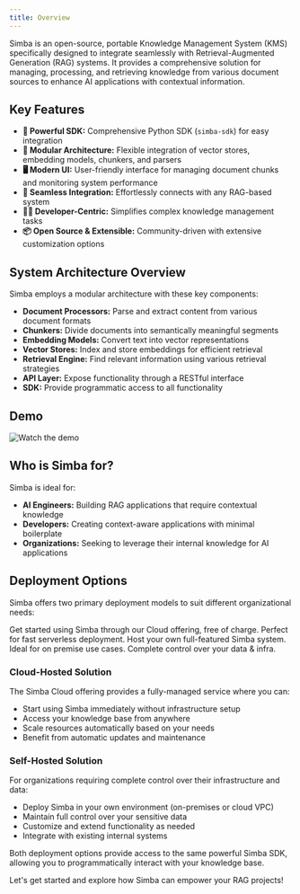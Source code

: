 ```yaml
---
title: Overview
---
```


Simba is an open-source, portable Knowledge Management System (KMS) specifically designed to integrate seamlessly with Retrieval-Augmented Generation (RAG) systems. It provides a comprehensive solution for managing, processing, and retrieving knowledge from various document sources to enhance AI applications with contextual information.

## Key Features

* **🔌 Powerful SDK:** Comprehensive Python SDK (`simba-sdk`) for easy integration
* **🧩 Modular Architecture:** Flexible integration of vector stores, embedding models, chunkers, and parsers
* **🖥️ Modern UI:** User-friendly interface for managing document chunks and monitoring system performance
* **🔗 Seamless Integration:** Effortlessly connects with any RAG-based system
* **👨‍💻 Developer-Centric:** Simplifies complex knowledge management tasks
* **📦 Open Source & Extensible:** Community-driven with extensive customization options

## System Architecture Overview

Simba employs a modular architecture with these key components:

- **Document Processors:** Parse and extract content from various document formats
- **Chunkers:** Divide documents into semantically meaningful segments
- **Embedding Models:** Convert text into vector representations
- **Vector Stores:** Index and store embeddings for efficient retrieval
- **Retrieval Engine:** Find relevant information using various retrieval strategies
- **API Layer:** Expose functionality through a RESTful interface
- **SDK:** Provide programmatic access to all functionality

## Demo

![Watch the demo](/assets/demo.gif)

## Who is Simba for?

Simba is ideal for:

* **AI Engineers:** Building RAG applications that require contextual knowledge
* **Developers:** Creating context-aware applications with minimal boilerplate
* **Organizations:** Seeking to leverage their internal knowledge for AI applications

## Deployment Options

Simba offers two primary deployment models to suit different organizational needs:

<CardGroup cols={2}>
  <Card title="Cloud" icon="cloud" href="/getting-started/cloud">
    Get started using Simba through our Cloud offering, free of charge.
    Perfect for fast serverless deployment.
  </Card>
  <Card title="Self Hosted" icon="server" href="/getting-started/self-hosted">
    Host your own full-featured Simba system. Ideal for on premise use cases.
    Complete control over your data & infra.
  </Card>
</CardGroup>

### Cloud-Hosted Solution

The Simba Cloud offering provides a fully-managed service where you can:
- Start using Simba immediately without infrastructure setup
- Access your knowledge base from anywhere
- Scale resources automatically based on your needs
- Benefit from automatic updates and maintenance

### Self-Hosted Solution

For organizations requiring complete control over their infrastructure and data:
- Deploy Simba in your own environment (on-premises or cloud VPC)
- Maintain full control over your sensitive data
- Customize and extend functionality as needed
- Integrate with existing internal systems

Both deployment options provide access to the same powerful Simba SDK, allowing you to programmatically interact with your knowledge base.

Let's get started and explore how Simba can empower your RAG projects!
